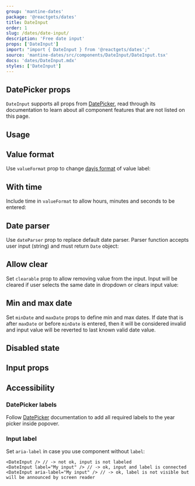 ```yaml
---
group: 'mantine-dates'
package: '@reactgets/dates'
title: DateInput
order: 1
slug: /dates/date-input/
description: 'Free date input'
props: ['DateInput']
import: "import { DateInput } from '@reactgets/dates';"
source: 'mantine-dates/src/components/DateInput/DateInput.tsx'
docs: 'dates/DateInput.mdx'
styles: ['DateInput']
---
```



## DatePicker props

`DateInput` supports all props from [DatePicker](/dates/date-picker/),
read through its documentation to learn about all component features that are not listed on this page.

## Usage

<Demo data={DateInputDemos.usage} />

## Value format

Use `valueFormat` prop to change [dayjs format](https://day.js.org/docs/en/display/format) of value label:

<Demo data={DateInputDemos.format} />

## With time

Include time in `valueFormat` to allow hours, minutes and seconds to be entered:

<Demo data={DateInputDemos.time} />

## Date parser

Use `dateParser` prop to replace default date parser. Parser function accepts user input (string)
and must return `Date` object:

<Demo data={DateInputDemos.parser} />

## Allow clear

Set `clearable` prop to allow removing value from the input. Input will be cleared if
user selects the same date in dropdown or clears input value:

<Demo data={DateInputDemos.clearable} />

## Min and max date

Set `minDate` and `maxDate` props to define min and max dates. If date that is after `maxDate`
or before `minDate` is entered, then it will be considered invalid and input value will be reverted
to last known valid date value.

<Demo data={DateInputDemos.minMax} />

## Disabled state

<Demo data={DateInputDemos.disabled} />

## Input props

<Demo data={DateInputDemos.configurator} />

## Accessibility

### DatePicker labels

Follow [DatePicker](/dates/date-picker/#accessibility) documentation
to add all required labels to the year picker inside popover.

### Input label

Set `aria-label` in case you use component without `label`:

```tsx
<DateInput /> // -> not ok, input is not labeled
<DateInput label="My input" /> // -> ok, input and label is connected
<DateInput aria-label="My input" /> // -> ok, label is not visible but will be announced by screen reader
```
